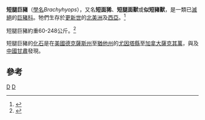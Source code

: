 {{Automatic Taxobox
| taxon = Brachyhyops
| authority = 
| fossil_range = 中[[始新世|始新世]]
| subdivision_ranks = [[種|種]]
| subdivision =
* [[内蒙古短面狶|内蒙古短面狶]] ''B. neimongolensis''
* ''B. viensis''
* ''B. wyomingensis''
}}
'''短腿巨豬'''（[[學名|學名]]''Brachyhyops''），又名'''短面狶'''、'''短腿面獸'''或'''似短豬獸'''，是一類已[[滅絕|滅絕]]的[[巨豬科|巨豬科]]。牠們生存於[[更新世|更新世]]的[[北美洲|北美洲]]及[[西亞|西亞]]。<ref>{{Cite web |url=http://paleodb.org/cgi-bin/bridge.pl?action=checkTaxonInfo&taxon_no=42309&is_real_user=1 |title=PaleoBiology Database |accessdate=2010-02-04 |archive-date=2012-10-13 |archive-url=https://web.archive.org/web/20121013092232/http://paleodb.org/cgi-bin/bridge.pl?action=checkTaxonInfo&taxon_no=42309&is_real_user=1 |dead-url=no }}</ref>

短腿巨豬約重60-248公斤。<ref>{{Cite journal en|author=M. Mendoza, C. M. Janis, and P. Palmqvist|year=2006|title=Estimating the body mass of extinct ungulates: a study on the use of multiple regression|journal=Journal of Zoology|volume=270}}</ref>

短腿巨豬的[[化石|化石]]是在[[美國|美國]][[德克薩斯州|德克薩斯州]]至[[猶他州|猶他州]]的[[尤因塔縣_(猶他州)|尤因塔縣]]至[[加拿大|加拿大]][[薩克其萬|薩克其萬]]，與及[[中國|中國]][[甘肅|甘肅]]發現。

==參考==
{{reflist}}

{{Taxonbar}}
[[Category:巨豬科|D]]
[[Category:始新世哺乳類|D]]